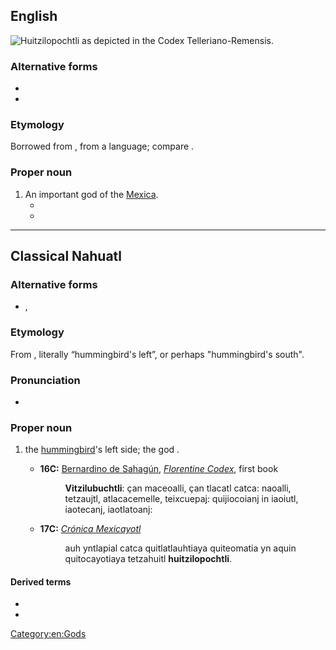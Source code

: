 {{also|huitzilopochtli}}

==English==
[[Image:Huitzilopochtli_telleriano.jpg|thumb|right|Huitzilopochtli as depicted in the [[w:Codex Telleriano-Remensis|Codex Telleriano-Remensis]].]]
{{wikipedia}}

===Alternative forms===
* {{alter|en|Uitzilopochtli}}
* {{alter|en|Vitzilopuchtli|Vitzliputzli||obsolete}}

===Etymology===
Borrowed from {{bor|en|es|Huitzilopochtli}}, from a {{der|en|nah}} language; compare {{cog|nci|Huitzilopochtli}}.

===Proper noun===
{{en-proper noun}}

# An important god of the [[Mexica]].
#* {{quote-book|en|year=1578|author=Nicholas, Thomas|title=The Pleasant Historie of the Conquest of the VVeast India|original=Historia general de las Indias|by=Francisco López de Gómara|location=London|publisher=Henry Bynneman|page=78|passage=after Sacrifice made to the Goddes of warre, called ''Tezcatlipuca'' and '''''Vitzilopuchtli''''' of their carkaſſes, then is theyr fleſhe eaten in banquet}}
#* {{quote-book|en|last=Purchas|first=Samuel|authorlink=Samuel Purchas|chapter=|title=Purchas His Pilgrimes|location=London|publisher=William Stansby|year=1625|volume=3|page=1002|passage=They did worſhip the Idoll '''''Vitzliputzli''''', the Deuill that was in this Idoll ſpake, and gouerned this Nation eaſily.}}

[[Category:en:Gods]]

----

==Classical Nahuatl==

===Alternative forms===
* {{l|nci|huitzilopochtli}}, {{l|nci|Vitzilubuchtli}} {{qualifier|obsolete or historical spellings}}

===Etymology===
From {{compound|nci|huītzilin|ōpōchtli|t1=hummingbird|t2=left, left-hand side}}, literally “hummingbird's left”, or perhaps "hummingbird's south".

===Pronunciation===
* {{IPA|nci|[wiːt͡síloːˈpóːt͡ʃ.t͡ɬi]}}

===Proper noun===
{{head|head=Huītzilōpōchtli|nci|proper noun|g=an}}

# {{gloss|he is}} the [[hummingbird]]'s left side; the god {{l|en|Huitzilopochtli}}.
#* '''16C:''' [[w:Bernardino de Sahagún|Bernardino de Sahagún]], ''[[w:Florentine Codex|Florentine Codex]]'', first book
#*: '''Vitzilubuchtli''': çan maceoalli, çan tlacatl catca: naoalli, tetzaujtl, atlacacemelle, teixcuepaj: quijiocoianj in iaoiutl, iaotecanj, iaotlatoanj:
#* '''17C:''' ''[[w:Crónica Mexicayotl|Crónica Mexicayotl]]''
#*: auh yntlapial catca quitlatlauhtiaya quiteomatia yn aquin quitocayotiaya tetzahuitl '''huitzilopochtli'''.

====Derived terms====
* {{l|nci|huītzilōpōchcah}}
* {{l|nci|Huītzilōpōchco}}

{{c|nci|Gods|Religion}}